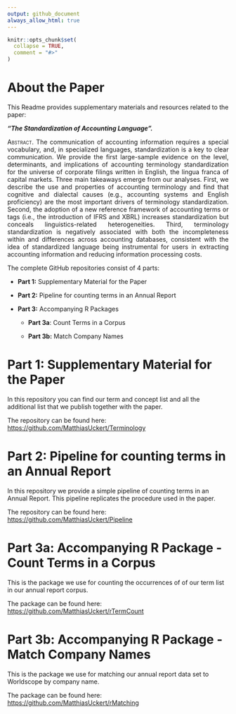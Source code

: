 ```yaml
---
output: github_document
always_allow_html: true
---
```


<!-- README.md is generated from README.Rmd. Please edit that file -->

```r
knitr::opts_chunk$set(
  collapse = TRUE,
  comment = "#>"
)
```

# About the Paper

This Readme provides supplementary materials and resources related to the paper:

***"The Standardization of Accounting Language".***

::: {style="text-align: justify"}
[Abstract.]{.smallcaps} The communication of accounting information requires a special vocabulary, and, in specialized languages, standardization is a key to clear communication. We provide the first large-sample evidence on the level, determinants, and implications of accounting terminology standardization for the universe of corporate filings written in English, the lingua franca of capital markets. Three main takeaways emerge from our analyses. First, we describe the use and properties of accounting terminology and find that cognitive and dialectal causes (e.g., accounting systems and English proficiency) are the most important drivers of terminology standardization. Second, the adoption of a new reference framework of accounting terms or tags (i.e., the introduction of IFRS and XBRL) increases standardization but conceals linguistics-related heterogeneities. Third, terminology standardization is negatively associated with both the incompleteness within and differences across accounting databases, consistent with the idea of standardized language being instrumental for users in extracting accounting information and reducing information processing costs.
:::

The complete GitHub repositories consist of 4 parts:

-   **Part 1:** Supplementary Material for the Paper

-   **Part 2:** Pipeline for counting terms in an Annual Report

-   **Part 3:** Accompanying R Packages

    -   **Part 3a**: Count Terms in a Corpus

    -   **Part 3b:** Match Company Names

# Part 1: Supplementary Material for the Paper

In this repository you can find our term and concept list and all the additional list that we publish together with the paper.

The repository can be found here: <https://github.com/MatthiasUckert/Terminology>

# Part 2: Pipeline for counting terms in an Annual Report

In this repository we provide a simple pipeline of counting terms in an Annual Report. This pipeline replicates the procedure used in the paper.

The repository can be found here: <https://github.com/MatthiasUckert/Pipeline>

# Part 3a: Accompanying R Package - Count Terms in a Corpus

This is the package we use for counting the occurrences of of our term list in our annual report corpus.

The package can be found here: <https://github.com/MatthiasUckert/rTermCount>

# Part 3b: Accompanying R Package - Match Company Names

This is the package we use for matching our annual report data set to Worldscope by company name.

The package can be found here: <https://github.com/MatthiasUckert/rMatching>
